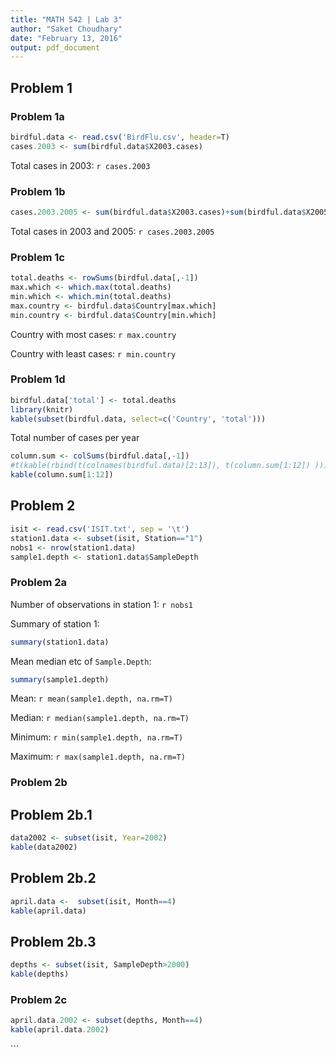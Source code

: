 ```yaml
---
title: "MATH 542 | Lab 3"
author: "Saket Choudhary"
date: "February 13, 2016"
output: pdf_document
---
```


## Problem 1

### Problem 1a
```r
birdful.data <- read.csv('BirdFlu.csv', header=T)
cases.2003 <- sum(birdful.data$X2003.cases)
```
Total cases in 2003: `r cases.2003`

### Problem 1b
```r
cases.2003.2005 <- sum(birdful.data$X2003.cases)+sum(birdful.data$X2005.cases)
```
Total cases in 2003 and 2005: `r cases.2003.2005`

### Problem 1c

```r
total.deaths <- rowSums(birdful.data[,-1])
max.which <- which.max(total.deaths)
min.which <- which.min(total.deaths)
max.country <- birdful.data$Country[max.which]
min.country <- birdful.data$Country[min.which]
```

Country with most cases: `r max.country`

Country with least cases: `r min.country`

### Problem 1d

```r
birdful.data['total'] <- total.deaths
library(knitr)
kable(subset(birdful.data, select=c('Country', 'total')))
```

Total number of cases per year

```r
column.sum <- colSums(birdful.data[,-1])
#t(kable(rbind(t(colnames(birdful.data)[2:13]), t(column.sum[1:12]) )))
kable(column.sum[1:12])
```

## Problem 2

```r
isit <- read.csv('ISIT.txt', sep = '\t')
station1.data <- subset(isit, Station=="1")
nobs1 <- nrow(station1.data)
sample1.depth <- station1.data$SampleDepth
```

### Problem 2a
Number of observations in station 1: `r nobs1`

Summary of station 1:
```r
summary(station1.data)
```

Mean median etc of `Sample.Depth`:
```r
summary(sample1.depth)
```
Mean: `r mean(sample1.depth, na.rm=T)`

Median: `r median(sample1.depth, na.rm=T)`

Minimum: `r min(sample1.depth, na.rm=T)`

Maximum: `r max(sample1.depth, na.rm=T)`



### Problem 2b

## Problem 2b.1
```r
data2002 <- subset(isit, Year=2002)
kable(data2002)
```

## Problem 2b.2
```r
april.data <-  subset(isit, Month==4)
kable(april.data)
```

## Problem 2b.3
```r
depths <- subset(isit, SampleDepth>2000)
kable(depths)
```

### Problem 2c
```r
april.data.2002 <- subset(depths, Month==4)
kable(april.data.2002)
```
```